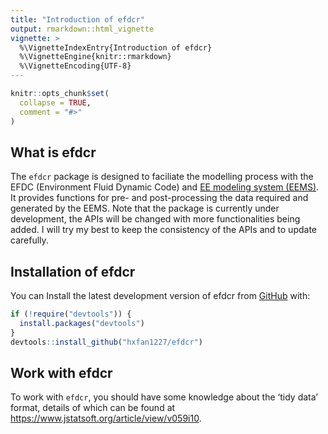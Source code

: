 ```yaml
---
title: "Introduction of efdcr"
output: rmarkdown::html_vignette
vignette: >
  %\VignetteIndexEntry{Introduction of efdcr}
  %\VignetteEngine{knitr::rmarkdown}
  %\VignetteEncoding{UTF-8}
---
```


```r
knitr::opts_chunk$set(
  collapse = TRUE,
  comment = "#>"
)
```

## What is efdcr
The `efdcr` package is designed to faciliate the modelling process with the EFDC (Environment Fluid Dynamic Code) and [EE modeling system (EEMS)](https://www.eemodelingsystem.com/).
It provides functions for pre- and post-processing the data required and generated by the EEMS.
Note that the package is currently under development, the APIs will be changed with more functionalities being added. I will try my best to keep the consistency of the APIs and to update carefully. 

## Installation of efdcr
You can Install the latest development version of efdcr from [GitHub](https://github.com/) with:

```r
if (!require("devtools")) {
  install.packages("devtools")
}
devtools::install_github("hxfan1227/efdcr")
```

## Work with efdcr
To work with `efdcr`, you should have some knowledge about the 'tidy data' format, details of which can be found at <https://www.jstatsoft.org/article/view/v059i10>.


